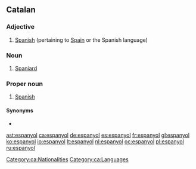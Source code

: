 ==Catalan==

===Adjective===
{{ca-adj}}

# [[Spanish]] (pertaining to [[Spain]] or the Spanish language)

===Noun===
{{ca-noun|m|f=espanyola|fpl=espanyoles}}

# [[Spaniard]]

===Proper noun===
{{ca-proper noun|m}}

# [[Spanish]] {{gloss|language}}

====Synonyms====
* {{l|ca|castellà}}

[[Category:ca:Nationalities]]
[[Category:ca:Languages]]

[[ast:espanyol]]
[[ca:espanyol]]
[[de:espanyol]]
[[es:espanyol]]
[[fr:espanyol]]
[[gl:espanyol]]
[[ko:espanyol]]
[[io:espanyol]]
[[lt:espanyol]]
[[nl:espanyol]]
[[oc:espanyol]]
[[pl:espanyol]]
[[ru:espanyol]]